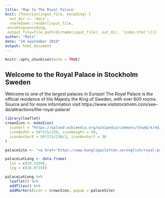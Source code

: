 ```yaml
---
title: 'Map to The Royal Palace'
knit: (function(input_file, encoding) {
  out_dir <- 'docs';
  rmarkdown::render(input_file,
 encoding=encoding,
 output_file=file.path(dirname(input_file), out_dir, 'index.html'))})
author: "Mats"
date: "24 september 2019"
output: html_document
---
```


```r
knitr::opts_chunk$set(echo = TRUE)
```

## Welcome to the Royal Palace in Stockholm Sweden
Welcome to one of the largest palaces in Europe! The Royal Palace is the official residence of His Majesty the King of Sweden, with over 600 rooms. Source and for more information visit https://www.visitstockholm.com/see--do/attractions/the-royal-palace/

```r
library(leaflet)
crownIcon <- makeIcon(
  iconUrl = "https://upload.wikimedia.org/wikipedia/commons/thumb/4/4d/Tudor_Crown_%28Heraldry%29.svg/330px-Tudor_Crown_%28Heraldry%29.svg.png",
  iconWidth = 50*215/230, iconHeight = 50,
  iconAnchorX = 50*215/230/2, iconAnchorY = 30
)

palaceSite <- "<a href='https://www.kungligaslotten.se/english/royal-palaces-and-sites/the-royal-palace.html'>The Royal Palace, Stockholm Sweden</a>"

palaceLatLong <- data.frame(
  lat = c(59.3269),
  lng = c(18.0715))

palaceLatLong %>% 
  leaflet() %>%
  addTiles() %>%
  addMarkers(icon = crownIcon, popup = palaceSite)

```